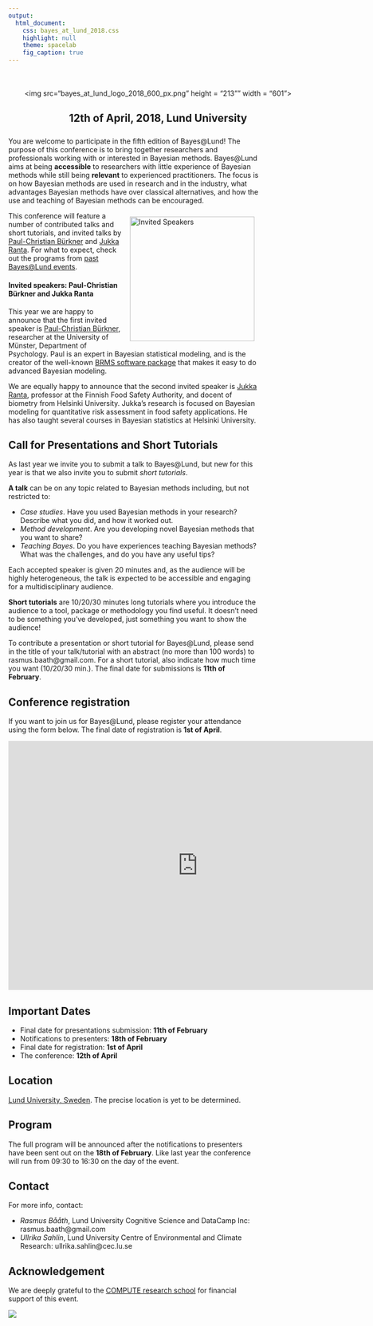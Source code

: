 ```yaml
---
output: 
  html_document: 
    css: bayes_at_lund_2018.css
    highlight: null
    theme: spacelab
    fig_caption: true
---
```


<div class = "animated fadeInDown" style = "display: block; width: 601px; margin-top: 50px; margin-bottom: 25px; margin-left: auto; margin-right: auto; text-align: center;">
  <img src="bayes_at_lund_logo_2018_600_px.png" height = "213"" width = "601">
  <h2> 12th of April, 2018, Lund University</h2>
</div>

You are welcome to participate in the fifth edition of Bayes&#64;Lund! The purpose of this conference is to bring together researchers and professionals working with or interested in Bayesian methods. Bayes&#64;Lund aims at being **accessible** to researchers with little experience of Bayesian methods while still being **relevant** to experienced practitioners. The focus is on how Bayesian methods are used in research and in the industry, what advantages Bayesian methods have over classical alternatives, and how the use and teaching of Bayesian methods can be encouraged.

<img src="photos/invited_speakers_overlapping.png" alt="Invited Speakers" align="right" style="margin: 10px;width: 250px"></img>

This conference will feature a number of contributed talks and short tutorials, and invited talks by [Paul-Christian Bürkner](https://paul-buerkner.github.io/) and [Jukka Ranta](https://www.evira.fi/en/about-evira/contact/personnel-search/r/jukka-ranta/). For what to expect, check out the programs from [past Bayes&#64;Lund events](https://bayesat.github.io/).


#### Invited speakers: Paul-Christian Bürkner and Jukka Ranta 

This year we are happy to announce that the first invited speaker is [Paul-Christian Bürkner](https://paul-buerkner.github.io/), researcher at the University of Münster, Department of Psychology. Paul is an expert in Bayesian statistical modeling, and is the creator of the well-known [BRMS software package](https://www.jstatsoft.org/article/view/v080i01) that makes it easy to do advanced Bayesian modeling.

We are equally happy to announce that the second invited speaker is [Jukka Ranta ](https://www.evira.fi/en/about-evira/contact/personnel-search/r/jukka-ranta/), professor at the Finnish Food Safety Authority, and docent of biometry from Helsinki University. Jukka's research is focused on Bayesian modeling for quantitative risk assessment in food safety applications. He has also taught several courses in Bayesian statistics at Helsinki University.


Call for Presentations and Short Tutorials
------------------------

As last year we invite you to submit a talk to Bayes&#64;Lund, but new for this year is that we also invite you to submit *short tutorials*.

**A talk** can be on any topic related to Bayesian methods including, but not restricted to:

- *Case studies*. Have you used Bayesian methods in your research? Describe what you did, and how it worked out.
- *Method development*. Are you developing novel Bayesian methods that you want to share?
- *Teaching Bayes*. Do you have experiences teaching Bayesian methods? What was the challenges, and do you have any useful tips?

Each accepted speaker is given 20 minutes and, as the audience will be highly heterogeneous, the talk is expected to be accessible and engaging for a multidisciplinary audience. 

**Short tutorials** are 10/20/30 minutes long tutorials where you introduce the audience to a  tool, package or methodology you find useful. It doesn't need to be something you've developed, just something you want to show the audience! 

To contribute a presentation or short tutorial for Bayes&#64;Lund, please send in the title of your talk/tutorial with an abstract (no more than 100 words) to rasmus.baath@gmail.com. For a short tutorial, also indicate how much time you want (10/20/30 min.). The final date for submissions is **11th of February**. 


Conference registration
-----------------------

If you want to join us for Bayes&#64;Lund, please register your attendance using the form below. The final date of registration is __1st of April__. 

<iframe src="https://docs.google.com/forms/d/e/1FAIpQLSeObI_s4XhL0epYH9WZECNpdj_ueKZOpi7I0J9mgN7kzxSMwA/viewform?embedded=true" width="760" height="500" frameborder="0" marginheight="0" marginwidth="0">Loading...</iframe>

Important Dates
---------------
* Final date for presentations submission: __11th of February__
* Notifications to presenters: __18th of February__
* Final date for registration: __1st of April__
* The conference: __12th of April__

Location
---------------

[Lund University, Sweden](https://goo.gl/maps/Db9STE5QHcF2). The precise location is yet to be determined.


Program
-------------

The full program will be announced after the notifications to presenters have been sent out on the __18th of February__. Like last year the conference will run from 09:30 to 16:30 on the day of the event.


<!--

For the full program, including abstracts, see [the program booklet](http://www.lucs.lu.se/wp-content/uploads/2016/01/bayes_at_lund_2016_program.pdf).

-----------------------------------------------------------------
  &nbsp;      &nbsp;
  
------------- --------------------------------------------------
 11.45        Registration opens (just outside room LUX:C121)
 
 12.15-12.45  Welcome and invited presentation </br>
              - **_An Introduction to Bayesian computation and evidence synthesis using STAN_, [Robert Grant](http://www.robertgrantstats.co.uk/), Faculty of Health, Social Care and Education, University of London.** 
   
 12.45-13.15  Sandwich lunch and mingle in the foyer (free, but requires registration)
              
 13.15-14.15  Keynote presentation</br>
              - **_Bayesian Benefits for the Pragmatic Researcher_, [Eric-Jan Wagenmakers](http://www.ejwagenmakers.com/), Department of Psychology, University of Amsterdam.**
               
 14.20-15.10  Session 1 </br>
              - **_Bayesian Meta Analysis and Bias Modeling: A Case Study with Relative Clause Processing in Mandarin Chinese_, [Shravan Vasishth](http://www.ling.uni-potsdam.de/~vasishth/) and Lena Jaeger, Departement of Linguistics, University of Potsdam.** </br> 
              - **_A Bayesian reflection on the meaning of evidence_, [Ullrika Sahlin](http://evidence.blogg.lu.se/),  Centre for Environmental and Climate Research, Lund University.** </br>
              - **_The Bootstrap is a Bayesian procedure, but that doesn't mean it's any good_, [Rasmus Bååth](http://www.sumsar.net), Lund University Cognitive Science.**
 
 15.10-15.30  Coffee and cake

 15.30-16.30  Session 2 </br>
              - **_Bayesian methods in epidemiological research – why so seldom used?_ [Jonas Björk](http://www.med.lu.se/labmedlund/amm/kontakt/jonas_bjoerk),  Division of occupational and environmental medicine, Lund University.**</br>
              - **_Regularized supervised topic models for high-dimensional multi-class regression_, [Måns Magnusson](https://twitter.com/MansMeg),  Department of Computer and Information Science, Linköping University.**</br>
              - **_Modeling the growth of Swedish Scots pines_, [Henrike Häbel](https://www.chalmers.se/en/staff/Pages/henrike-habel.aspx), Department of Mathematical Sciences, Chalmers University of Technology.**
              
 16.30          Concluding remarks and end of conference.
                   
------------- --------------------------------------------------

Pre-conference tutorial on Bayesian inference
-------------------------

The day before the conference there will be a tutorial seminar on Bayesian inference by Eric-Jan Wagenmakers, a great opportunity to learn or brush up the basics of Bayes! 

**Date?** Thursday 4th of February, 2016.

**Time?** 13:30 - 16:00, including break.

**Where?** Room B152 in the Lux building, Lund University. How to find it: http://www.ht.lu.se/en/lux/kontakt/kartor-och-fardsatt/

**What?** In the first part of the seminar, the principles of Bayesian parameter estimation and hypothesis testing will be illustrated with a concrete example. The second part of the seminar features a brief tour of [JASP](https://jasp-stats.org/), a software program that showcases the practical feasibility of the Bayesian agenda.

**How?** To sign up for the tutorial please use [the Conference registration form above](#conference-registration). Note that the number of spaces available on the tutorial is limited. 

-->

Contact
--------------
For more info, contact:

* *Rasmus Bååth*, Lund University Cognitive Science and DataCamp Inc: rasmus.baath@gmail.com
* *Ullrika Sahlin*, Lund University Centre of Environmental and Climate Research: ullrika.sahlin@cec.lu.se

Acknowledgement
----------------

We are deeply grateful to the [COMPUTE research school](http://cbbp.thep.lu.se/compute/index.php) for financial support of this event.

[![](photos/compute_logo_rgb.png)](http://cbbp.thep.lu.se/compute/index.php)
